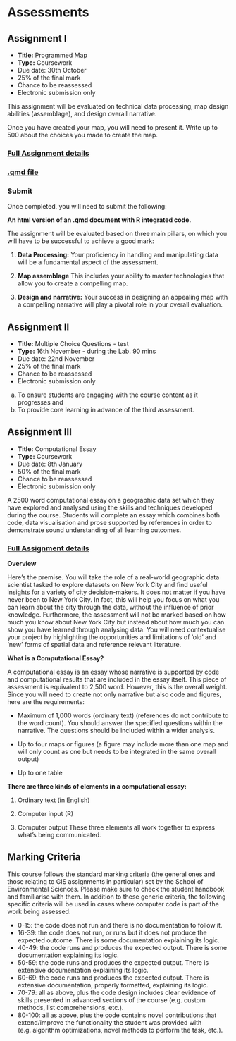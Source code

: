 # Assessments {.unnumbered}

## Assignment I

-   **Title:** Programmed Map
-   **Type:** Coursework
-   Due date: 30th October
-   25% of the final mark
-   Chance to be reassessed
-   Electronic submission only

This assignment will be evaluated on technical data processing, map design abilities (assemblage), and design overall narrative.

Once you have created your map, you will need to present it. Write up to 500 about the choices you made to create the map.

### [Full Assignment details](https://theuniversityofliverpool-my.sharepoint.com/:b:/g/personal/pietrost_liverpool_ac_uk/Ec7CR-uEYBhAhaRgn5kK-4EByOrKLsF4utUtNglg9szKeA?e=M72Smx)

### [.qmd file](./html/YOURLASTNAME_ENVS363_563_Assignment1.qmd)

### Submit

Once completed, you will need to submit the following:

**An html version of an .qmd document with R integrated code.**

The assignment will be evaluated based on three main pillars, on which you will have to be successful to achieve a good mark:

1.  **Data Processing:** Your proficiency in handling and manipulating data will be a fundamental aspect of the assessment.

2.  **Map assemblage** This includes your ability to master technologies that allow you to create a compelling map.

3.  **Design and narrative:** Your success in designing an appealing map with a compelling narrative will play a pivotal role in your overall evaluation.

## Assignment II

-   **Title:** Multiple Choice Questions - test
-   **Type:** 16th November - during the Lab. 90 mins
-   Due date: 22nd November
-   25% of the final mark
-   Chance to be reassessed
-   Electronic submission only

a)  To ensure students are engaging with the course content as it progresses and
b)  To provide core learning in advance of the third assessment.

## Assignment III

-   **Title:** Computational Essay
-   **Type:** Coursework
-   Due date: 8th January
-   50% of the final mark
-   Chance to be reassessed
-   Electronic submission only

A 2500 word computational essay on a geographic data set which they have explored and analysed using the skills and techniques developed during the course. Students will complete an essay which combines both code, data visualisation and prose supported by references in order to demonstrate sound understanding of all learning outcomes.

### [Full Assignment details]()

**Overview**

Here's the premise. You will take the role of a real-world geographic data scientist tasked to explore datasets on New York City and find useful insights for a variety of city decision-makers. It does not matter if you have never been to New York City. In fact, this will help you focus on what you can learn about the city through the data, without the influence of prior knowledge. Furthermore, the assessment will not be marked based on how much you know about New York City but instead about how much you can show you have learned through analysing data. You will need contextualise your project by highlighting the opportunities and limitations of 'old' and 'new' forms of spatial data and reference relevant literature.

**What is a Computational Essay?**

A computational essay is an essay whose narrative is supported by code and computational results that are included in the essay itself. This piece of assessment is equivalent to 2,500 word. However, this is the overall weight. Since you will need to create not only narrative but also code and figures, here are the requirements:

-   Maximum of 1,000 words (ordinary text) (references do not contribute to the word count). You should answer the specified questions within the narrative. The questions should be included within a wider analysis.

-   Up to four maps or figures (a figure may include more than one map and will only count as one but needs to be integrated in the same overall output)

-   Up to one table

**There are three kinds of elements in a computational essay:**

1.  Ordinary text (in English)

2.  Computer input (R)

3.  Computer output These three elements all work together to express what's being communicated.

## Marking Criteria

This course follows the standard marking criteria (the general ones and those relating to GIS assignments in particular) set by the School of Environmental Sciences. Please make sure to check the student handbook and familiarise with them. In addition to these generic criteria, the following specific criteria will be used in cases where computer code is part of the work being assessed:

-   0-15: the code does not run and there is no documentation to follow it.
-   16-39: the code does not run, or runs but it does not produce the expected outcome. There is some documentation explaining its logic.
-   40-49: the code runs and produces the expected output. There is some documentation explaining its logic.
-   50-59: the code runs and produces the expected output. There is extensive documentation explaining its logic.
-   60-69: the code runs and produces the expected output. There is extensive documentation, properly formatted, explaining its logic.
-   70-79: all as above, plus the code design includes clear evidence of skills presented in advanced sections of the course (e.g. custom methods, list comprehensions, etc.).
-   80-100: all as above, plus the code contains novel contributions that extend/improve the functionality the student was provided with (e.g. algorithm optimizations, novel methods to perform the task, etc.).
